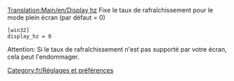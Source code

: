 [[Translation:Main/en/Display hz]]
Fixe le taux de rafraîchissement pour le mode plein écran (par défaut = 0)

 [win32]
 display_hz = 0

Attention: Si le taux de rafraîchissement n'est pas supporté par votre écran, cela peut l'endommager.


[[Category:fr/Réglages et préférences]]